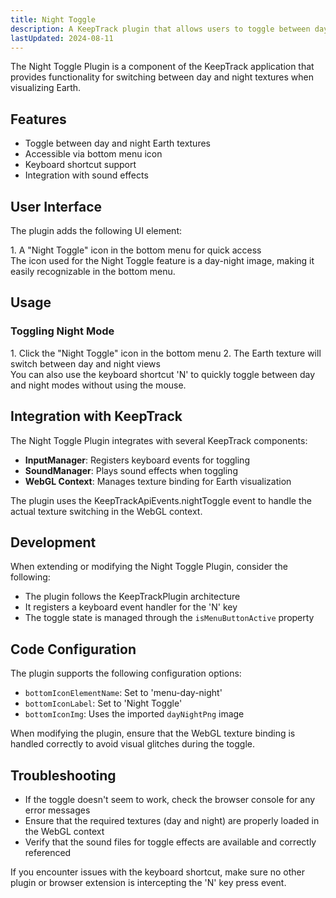 ```yaml
---
title: Night Toggle
description: A KeepTrack plugin that allows users to toggle between day and night textures for Earth visualization.
lastUpdated: 2024-08-11
---
```



The Night Toggle Plugin is a component of the KeepTrack application that provides functionality for switching between day and night textures when visualizing Earth.

## Features

- Toggle between day and night Earth textures
- Accessible via bottom menu icon
- Keyboard shortcut support
- Integration with sound effects

## User Interface

The plugin adds the following UI element:

<Steps>
1. A "Night Toggle" icon in the bottom menu for quick access
</Steps>

<Aside>
  The icon used for the Night Toggle feature is a day-night image, making it easily recognizable in the bottom menu.
</Aside>

## Usage

### Toggling Night Mode
<Steps>
1. Click the "Night Toggle" icon in the bottom menu
2. The Earth texture will switch between day and night views
</Steps>

<Aside type="tip">
  You can also use the keyboard shortcut 'N' to quickly toggle between day and night modes without using the mouse.
</Aside>

## Integration with KeepTrack

The Night Toggle Plugin integrates with several KeepTrack components:

- **InputManager**: Registers keyboard events for toggling
- **SoundManager**: Plays sound effects when toggling
- **WebGL Context**: Manages texture binding for Earth visualization

<Aside>
  The plugin uses the KeepTrackApiEvents.nightToggle event to handle the actual texture switching in the WebGL context.
</Aside>

## Development

When extending or modifying the Night Toggle Plugin, consider the following:

- The plugin follows the KeepTrackPlugin architecture
- It registers a keyboard event handler for the 'N' key
- The toggle state is managed through the `isMenuButtonActive` property

## Code Configuration

The plugin supports the following configuration options:

- `bottomIconElementName`: Set to 'menu-day-night'
- `bottomIconLabel`: Set to 'Night Toggle'
- `bottomIconImg`: Uses the imported `dayNightPng` image

<Aside type="caution">
  When modifying the plugin, ensure that the WebGL texture binding is handled correctly to avoid visual glitches during the toggle.
</Aside>

## Troubleshooting

- If the toggle doesn't seem to work, check the browser console for any error messages
- Ensure that the required textures (day and night) are properly loaded in the WebGL context
- Verify that the sound files for toggle effects are available and correctly referenced

<Aside>
  If you encounter issues with the keyboard shortcut, make sure no other plugin or browser extension is intercepting the 'N' key press event.
</Aside>